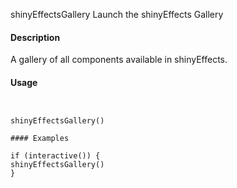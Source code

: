 
shinyEffectsGallery
Launch the shinyEffects Gallery

#### Description

A gallery of all components available in shinyEffects.

#### Usage
<pre><code>

shinyEffectsGallery()

#### Examples

if (interactive()) {
shinyEffectsGallery()
}
</code></pre>
